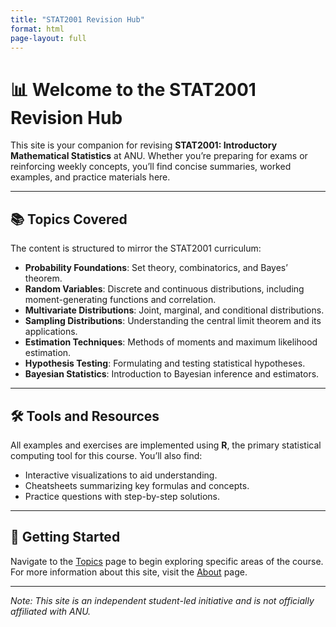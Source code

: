 ```yaml
---
title: "STAT2001 Revision Hub"
format: html
page-layout: full
---
```


# 📊 Welcome to the STAT2001 Revision Hub

This site is your companion for revising **STAT2001: Introductory Mathematical Statistics** at ANU. Whether you're preparing for exams or reinforcing weekly concepts, you'll find concise summaries, worked examples, and practice materials here.

---

## 📚 Topics Covered

The content is structured to mirror the STAT2001 curriculum:

- **Probability Foundations**: Set theory, combinatorics, and Bayes' theorem.
- **Random Variables**: Discrete and continuous distributions, including moment-generating functions and correlation.
- **Multivariate Distributions**: Joint, marginal, and conditional distributions.
- **Sampling Distributions**: Understanding the central limit theorem and its applications.
- **Estimation Techniques**: Methods of moments and maximum likelihood estimation.
- **Hypothesis Testing**: Formulating and testing statistical hypotheses.
- **Bayesian Statistics**: Introduction to Bayesian inference and estimators.

---

## 🛠️ Tools and Resources

All examples and exercises are implemented using **R**, the primary statistical computing tool for this course. You'll also find:

- Interactive visualizations to aid understanding.
- Cheatsheets summarizing key formulas and concepts.
- Practice questions with step-by-step solutions.

---

## 📌 Getting Started

Navigate to the [Topics](topics.qmd) page to begin exploring specific areas of the course. For more information about this site, visit the [About](about.qmd) page.

---

*Note: This site is an independent student-led initiative and is not officially affiliated with ANU.*
